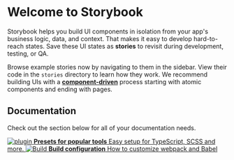 
<Meta title="Get Started/Introduction" />

# Welcome to Storybook

Storybook helps you build UI components in isolation from your app's business logic, data, and context.
That makes it easy to develop hard-to-reach states. Save these UI states as **stories** to revisit during development, testing, or QA.

Browse example stories now by navigating to them in the sidebar.
View their code in the `stories` directory to learn how they work.
We recommend building UIs with a [**component-driven**](https://componentdriven.org) process starting with atomic components and ending with pages.

## Documentation

Check out the section below for all of your documentation needs.

<div className="link-list">
  <a className="link-item" href="https://storybook.js.org/docs/react/addons/addon-types" target="_blank">
    <img src="assets/plugin.svg" alt="plugin" />
    <strong>Presets for popular tools</strong>
    Easy setup for TypeScript, SCSS and more.
  </a>
  <a className="link-item" href="https://storybook.js.org/docs/react/configure/webpack" target="_blank">
    <img src="assets/stackalt.svg" alt="Build" />
    <strong>Build configuration</strong>
    How to customize webpack and Babel
  </a>
</div>
